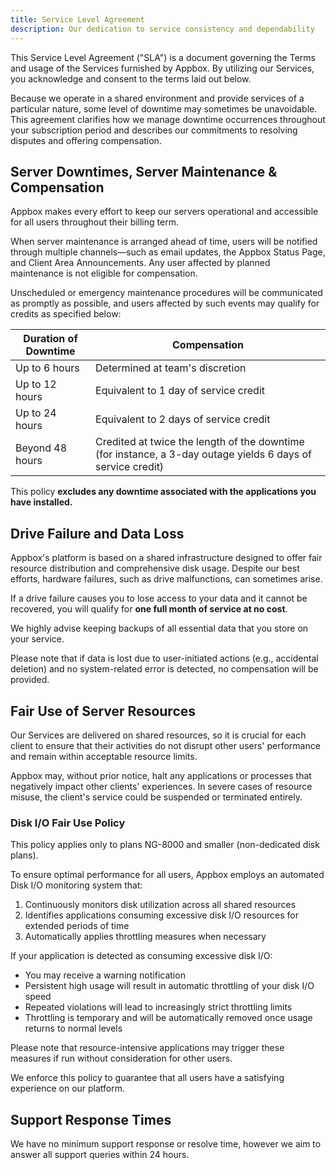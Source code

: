```yaml
---
title: Service Level Agreement
description: Our dedication to service consistency and dependability
---
```


This Service Level Agreement ("SLA") is a document governing the Terms and usage of the Services furnished by Appbox. By utilizing our Services, you acknowledge and consent to the terms laid out below.

Because we operate in a shared environment and provide services of a particular nature, some level of downtime may sometimes be unavoidable. This agreement clarifies how we manage downtime occurrences throughout your subscription period and describes our commitments to resolving disputes and offering compensation.

## Server Downtimes, Server Maintenance & Compensation

Appbox makes every effort to keep our servers operational and accessible for all users throughout their billing term.

When server maintenance is arranged ahead of time, users will be notified through multiple channels—such as email updates, the Appbox Status Page, and Client Area Announcements. Any user affected by planned maintenance is not eligible for compensation.

Unscheduled or emergency maintenance procedures will be communicated as promptly as possible, and users affected by such events may qualify for credits as specified below:

| Duration of Downtime  | Compensation                                                                                                                               |
| --------------------- | ------------------------------------------------------------------------------------------------------------------------------------------- |
| Up to 6 hours         | Determined at team's discretion                                                                                                            |
| Up to 12 hours        | Equivalent to 1 day of service credit                                                                                                       |
| Up to 24 hours        | Equivalent to 2 days of service credit                                                                                                      |
| Beyond 48 hours       | Credited at twice the length of the downtime (for instance, a 3-day outage yields 6 days of service credit)                                 |

This policy **excludes any downtime associated with the applications you have installed.**

## Drive Failure and Data Loss

Appbox's platform is based on a shared infrastructure designed to offer fair resource distribution and comprehensive disk usage. Despite our best efforts, hardware failures, such as drive malfunctions, can sometimes arise.

If a drive failure causes you to lose access to your data and it cannot be recovered, you will qualify for **one full month of service at no cost**.

We highly advise keeping backups of all essential data that you store on your service.

Please note that if data is lost due to user-initiated actions (e.g., accidental deletion) and no system-related error is detected, no compensation will be provided.

## Fair Use of Server Resources

Our Services are delivered on shared resources, so it is crucial for each client to ensure that their activities do not disrupt other users' performance and remain within acceptable resource limits.

Appbox may, without prior notice, halt any applications or processes that negatively impact other clients' experiences. In severe cases of resource misuse, the client's service could be suspended or terminated entirely.

### Disk I/O Fair Use Policy

This policy applies only to plans NG-8000 and smaller (non-dedicated disk plans).

To ensure optimal performance for all users, Appbox employs an automated Disk I/O monitoring system that:

1. Continuously monitors disk utilization across all shared resources
2. Identifies applications consuming excessive disk I/O resources for extended periods of time
3. Automatically applies throttling measures when necessary

If your application is detected as consuming excessive disk I/O:
- You may receive a warning notification
- Persistent high usage will result in automatic throttling of your disk I/O speed
- Repeated violations will lead to increasingly strict throttling limits
- Throttling is temporary and will be automatically removed once usage returns to normal levels

Please note that resource-intensive applications may trigger these measures if run without consideration for other users.

We enforce this policy to guarantee that all users have a satisfying experience on our platform.

## Support Response Times

We have no minimum support response or resolve time, however we aim to answer all support queries within 24 hours.
